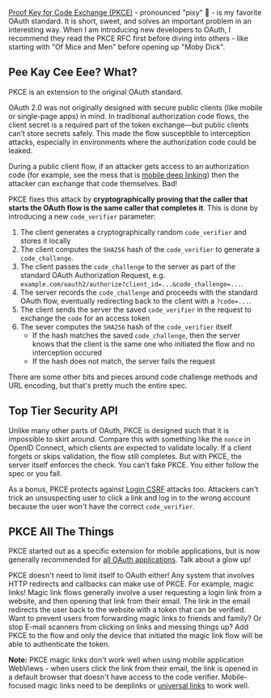 [Proof Key for Code Exchange (PKCE)](https://datatracker.ietf.org/doc/html/rfc7636) - pronounced "pixy" 🧚 -
is my favorite OAuth standard. It is short, sweet, and solves an important problem in an interesting way.
When I am introducing new developers to OAuth, I recommend they read the PKCE RFC first before diving into others -
like starting with "Of Mice and Men" before opening up "Moby Dick".

## Pee Kay Cee Eee? What?

PKCE  is an extension to the original OAuth standard.

OAuth 2.0 was not originally designed with secure public clients (like mobile or single-page apps) in mind.
In traditional authorization code flows, the client secret is a required part of the token exchange—but public clients can’t store secrets safely.
This made the flow susceptible to interception attacks, especially in environments where the authorization code could be leaked.

During a public client flow, if an attacker gets access to an authorization code
(for example, see the mess that is [mobile deep linking](https://reactnative.dev/docs/security#authentication-and-deep-linking))
then the attacker can exchange that code themselves. Bad!

PKCE fixes this attack by **cryptographically proving that the caller that starts the OAuth flow is the same caller that completes it**.
This is done by introducing a new `code_verifier` parameter:

1. The client generates a cryptographically random `code_verifier` and stores it locally
1. The client computes the `SHA256` hash of the `code_verifier` to generate a `code_challenge`.
1. The client passes the `code_challenge` to the server as part of the standard OAuth Authorization Request, e.g. `example.com/oauth2/authorize?client_id=...&code_challenge=...`.
1. The server records the `code_challenge` and proceeds with the standard OAuth flow, eventually redirecting back to the client with a `?code=...`.
1. The client sends the server the saved `code_verifier` in the request to exchange the `code` for an access token
1. The sever computes the `SHA256` hash of the `code_verifier` itself
    - If the hash matches the saved `code_challenge`, then the server knows that the client is the same one who initiated the flow and no interception occured
    - If the hash does not match, the server fails the request

There are some other bits and pieces around code challenge methods and URL encoding, but that's pretty much the entire spec.

## Top Tier Security API

Unlike many other parts of OAuth, PKCE is designed such that it is impossible to skirt around.
Compare this with something like the `nonce` in OpenID Connect, which clients are expected to validate locally.
If a client forgets or skips validation, the flow still completes. But with PKCE, the server itself enforces the check.
You can’t fake PKCE. You either follow the spec or you fail.

As a bonus, PKCE protects against [Login CSRF](https://support.detectify.com/support/solutions/articles/48001048951-login-csrf) attacks too.
Attackers can't trick an unsuspecting user to click a link and log in to the wrong account because the user won't have the correct `code_verifier`.

## PKCE All The Things

PKCE started out as a specific extension for mobile applications, but is now generally recommended for
[all OAuth applications](https://datatracker.ietf.org/doc/html/draft-ietf-oauth-v2-1-12#section-7.5.2-6).
Talk about a glow up!

PKCE doesn't need to limit itself to OAuth either! Any system that involves HTTP redirects and callbacks can make use of PKCE.
For example, magic links! Magic link flows generally involve a user requesting a login link from a website, and then opening that link from their email.
The link in the email redirects the user back to the website with a token that can be verified.
Want to prevent users from forwarding magic links to friends and family? Or stop E-mail scanners from clicking on links and messing things up?
Add PKCE to the flow and only the device that initiated the magic link flow will be able to authenticate the token.

**Note:** PKCE magic links don't work well when using mobile application WebViews -
when users click the link from their email, the link is opened in a default browser that doesn't have access to the code verifier.
Mobile-focused magic links need to be deeplinks or [universal links](https://developer.apple.com/documentation/xcode/allowing-apps-and-websites-to-link-to-your-content/) to work well.